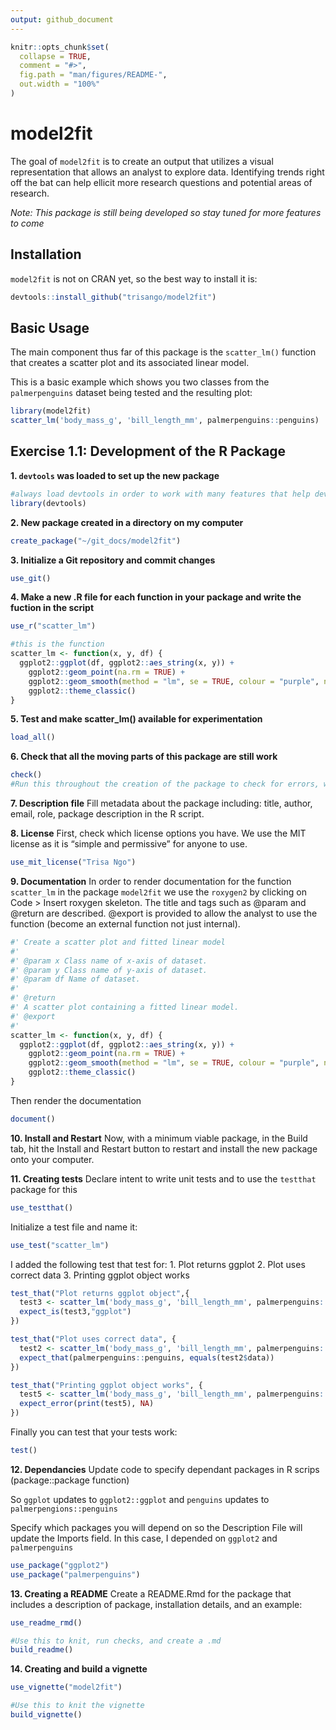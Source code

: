 ```yaml
---
output: github_document
---
```


<!-- README.md is generated from README.Rmd. Please edit that file -->

```r
knitr::opts_chunk$set(
  collapse = TRUE,
  comment = "#>",
  fig.path = "man/figures/README-",
  out.width = "100%"
)
```

# model2fit

The goal of `model2fit` is to create an output that utilizes a visual representation that allows an analyst to explore data. Identifying trends right off the bat can help ellicit more research questions and potential areas of research.

*Note: This package is still being developed so stay tuned for more features to come*


## Installation

`model2fit` is not on CRAN yet, so the best way to install it is:

``` r
devtools::install_github("trisango/model2fit")
```

## Basic Usage

The main component thus far of this package is the `scatter_lm()` function that creates a scatter plot and its associated linear model.

This is a basic example which shows you two classes from the `palmerpenguins` dataset being tested and the resulting plot:

```r
library(model2fit)
scatter_lm('body_mass_g', 'bill_length_mm', palmerpenguins::penguins)
```

## Exercise 1.1: Development of the R Package 

**1. `devtools` was loaded to set up the new package**
```r
#always load devtools in order to work with many features that help develop R packages
library(devtools)
```


**2. New package created in a directory on my computer**
```r
create_package("~/git_docs/model2fit")
```


**3. Initialize a Git repository and commit changes** 
```r
use_git()
```

**4. Make a new .R file for each function in your package and write the fuction in the script**
```r
use_r("scatter_lm")
```

```r
#this is the function
scatter_lm <- function(x, y, df) {
  ggplot2::ggplot(df, ggplot2::aes_string(x, y)) +
    ggplot2::geom_point(na.rm = TRUE) +
    ggplot2::geom_smooth(method = "lm", se = TRUE, colour = "purple", na.rm = TRUE)+
    ggplot2::theme_classic()
}
```

**5. Test and make scatter_lm() available for experimentation**
```r
load_all()
```

**6. Check that all the moving parts of this package are still work**
```r
check()
#Run this throughout the creation of the package to check for errors, warnings, and notes that could arise based on changes throughout the creation process.
```

**7. Description file**
Fill metadata about the package including: title, author, email, role, package description in the R script.

**8. License**
First, check which license options you have.
We use the MIT license as it is "simple and permissive" for anyone to use.
```r
use_mit_license("Trisa Ngo")
```

**9. Documentation**
In order to render documentation for the function `scatter_lm` in the package `model2fit` we use the `roxygen2` by clicking on Code > Insert roxygen skeleton. The title and tags such as @param and @return are described. @export is provided to allow the analyst to use the function (become an external function not just internal).

```r
#' Create a scatter plot and fitted linear model
#'
#' @param x Class name of x-axis of dataset.
#' @param y Class name of y-axis of dataset.
#' @param df Name of dataset.
#'
#' @return
#' A scatter plot containing a fitted linear model.
#' @export
#'
scatter_lm <- function(x, y, df) {
  ggplot2::ggplot(df, ggplot2::aes_string(x, y)) +
    ggplot2::geom_point(na.rm = TRUE) +
    ggplot2::geom_smooth(method = "lm", se = TRUE, colour = "purple", na.rm = TRUE)+
    ggplot2::theme_classic()
}
```

Then render the documentation
```r
document()
```

**10. Install and Restart**
Now, with a minimum viable package, in the Build tab, hit the Install and Restart button to restart and install the new package onto your computer. 

**11. Creating tests**
Declare intent to write unit tests and to use the `testthat` package for this

```r
use_testthat()
```

Initialize a test file and name it:
```r
use_test("scatter_lm")
```

I added the following test that test for:
1. Plot returns ggplot
2. Plot uses correct data
3. Printing ggplot object works

```r
test_that("Plot returns ggplot object",{
  test3 <- scatter_lm('body_mass_g', 'bill_length_mm', palmerpenguins::penguins)
  expect_is(test3,"ggplot")
})

test_that("Plot uses correct data", {
  test2 <- scatter_lm('body_mass_g', 'bill_length_mm', palmerpenguins::penguins)
  expect_that(palmerpenguins::penguins, equals(test2$data))
})

test_that("Printing ggplot object works", {
  test5 <- scatter_lm('body_mass_g', 'bill_length_mm', palmerpenguins::penguins)
  expect_error(print(test5), NA)
})
```

Finally you can test that your tests work:
```r
test()
```

**12. Dependancies**
Update code to specify dependant packages in R scrips (package::package function)

So `ggplot` updates to `ggplot2::ggplot` and `penguins` updates to `palmerpengions::penguins`


Specify which packages you will depend on so the Description File will update the Imports field. In this case, I depended on `ggplot2` and `palmerpenguins`
```r
use_package("ggplot2")
use_package("palmerpenguins")
```

**13. Creating a README**
Create a README.Rmd for the package that includes a description of package, installation details, and an example:
```r
use_readme_rmd()

#Use this to knit, run checks, and create a .md
build_readme()
```


**14. Creating and build a vignette**
```r
use_vignette("model2fit")

#Use this to knit the vignette
build_vignette()
```
